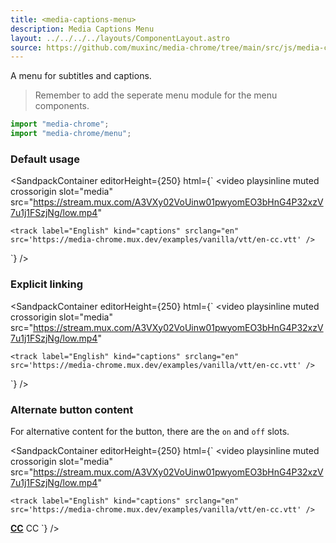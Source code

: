 ```yaml
---
title: <media-captions-menu>
description: Media Captions Menu
layout: ../../../../layouts/ComponentLayout.astro
source: https://github.com/muxinc/media-chrome/tree/main/src/js/media-captions-menu.js
---
```



A menu for subtitles and captions.

> Remember to add the seperate menu module for the menu components.

```js
import "media-chrome";
import "media-chrome/menu";
```

### Default usage

<SandpackContainer
  editorHeight={250}
  html={`<media-controller defaultsubtitles>
  <video
    playsinline muted crossorigin
    slot="media"
    src="https://stream.mux.com/A3VXy02VoUinw01pwyomEO3bHnG4P32xzV7u1j1FSzjNg/low.mp4"
  >
    <track label="English" kind="captions" srclang="en" src='https://media-chrome.mux.dev/examples/vanilla/vtt/en-cc.vtt' />
  </video>
  <media-captions-menu hidden anchor="auto"></media-captions-menu>
  <media-captions-menu-button></media-captions-menu-button>
</media-controller>`}
/>

### Explicit linking

<SandpackContainer
  editorHeight={250}
  html={`<media-controller defaultsubtitles>
  <video
    playsinline muted crossorigin
    slot="media"
    src="https://stream.mux.com/A3VXy02VoUinw01pwyomEO3bHnG4P32xzV7u1j1FSzjNg/low.mp4"
  >
    <track label="English" kind="captions" srclang="en" src='https://media-chrome.mux.dev/examples/vanilla/vtt/en-cc.vtt' />
  </video>
  <media-captions-menu hidden id="menu1" anchor="menu-button1"></media-captions-menu>
  <media-captions-menu-button id="menu-button1" invoketarget="menu1"></media-captions-menu-button>
</media-controller>`}
/>

### Alternate button content

For alternative content for the button, there are the `on` and `off` slots.

<SandpackContainer
  editorHeight={250}
  html={`<media-controller defaultsubtitles>
  <video
    playsinline muted crossorigin
    slot="media"
    src="https://stream.mux.com/A3VXy02VoUinw01pwyomEO3bHnG4P32xzV7u1j1FSzjNg/low.mp4"
  >
    <track label="English" kind="captions" srclang="en" src='https://media-chrome.mux.dev/examples/vanilla/vtt/en-cc.vtt' />
  </video>
  <media-captions-menu hidden anchor="auto"></media-captions-menu>
  <media-captions-menu-button>
    <span slot="on"><b><u>CC</u></b></span>
    <span slot="off">CC</span>
  </media-captions-menu-button>
</media-controller>`}
/>
